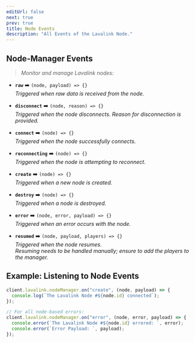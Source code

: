 ```yaml
---
editUrl: false
next: true
prev: true
title: Node Events
description: "All Events of the Lavalink Node."
---
```


## Node-Manager Events

> *Monitor and manage Lavalink nodes:*

- **`raw`** ➡️ `(node, payload) => {}`  
  *Triggered when raw data is received from the node.*

- **`disconnect`** ➡️ `(node, reason) => {}`  
  *Triggered when the node disconnects. Reason for disconnection is provided.*

- **`connect`** ➡️ `(node) => {}`  
  *Triggered when the node successfully connects.*

- **`reconnecting`** ➡️ `(node) => {}`  
  *Triggered when the node is attempting to reconnect.*

- **`create`** ➡️ `(node) => {}`  
  *Triggered when a new node is created.*

- **`destroy`** ➡️ `(node) => {}`  
  *Triggered when a node is destroyed.*

- **`error`** ➡️ `(node, error, payload) => {}`  
  *Triggered when an error occurs with the node.*

- **`resumed`** ➡️ `(node, payload, players) => {}`  
  *Triggered when the node resumes.*  
  *Resuming needs to be handled manually; ensure to add the players to the manager.*

## Example: Listening to Node Events

```js
client.lavalink.nodeManager.on("create", (node, payload) => {
  console.log(`The Lavalink Node #${node.id} connected`);
});

// For all node-based errors:
client.lavalink.nodeManager.on("error", (node, error, payload) => {
  console.error(`The Lavalink Node #${node.id} errored: `, error);
  console.error(`Error Payload: `, payload);
});
